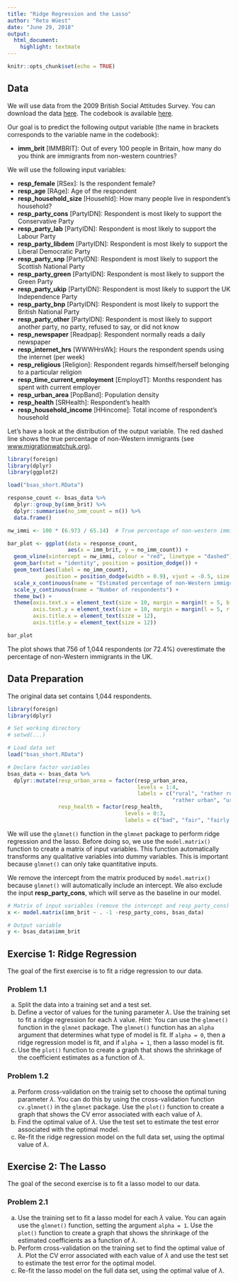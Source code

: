 ```yaml
---
title: "Ridge Regression and the Lasso"
author: "Reto Wüest"
date: "June 29, 2018"
output:
  html_document:
    highlight: textmate
---
```


```r
knitr::opts_chunk$set(echo = TRUE)
```

## Data

We will use data from the 2009 British Social Attitudes Survey. You can download the data [here](bsas_short.RData). The codebook is available [here](bsas_doc.pdf).

Our goal is to predict the following output variable (the name in brackets corresponds to the variable name in the codebook):

- **imm_brit** [IMMBRIT]: Out of every $100$ people in Britain, how many do you think are immigrants from non-western countries?

We will use the following input variables:

- **resp_female** [RSex]: Is the respondent female?
- **resp_age** [RAge]: Age of the respondent
- **resp_household_size** [Househld]: How many people live in respondent's household?
- **resp_party_cons** [PartyIDN]: Respondent is most likely to support the Conservative Party
- **resp_party_lab** [PartyIDN]: Respondent is most likely to support the Labour Party
- **resp_party_libdem** [PartyIDN]: Respondent is most likely to support the Liberal Democratic Party
- **resp_party_snp** [PartyIDN]: Respondent is most likely to support the Scottish National Party
- **resp_party_green** [PartyIDN]: Respondent is most likely to support the Green Party
- **resp_party_ukip** [PartyIDN]: Respondent is most likely to support the UK Independence Party
- **resp_party_bnp** [PartyIDN]: Respondent is most likely to support the British National Party
- **resp_party_other** [PartyIDN]: Respondent is most likely to support another party, no party, refused to say, or did not know
- **resp_newspaper** [Readpap]: Respondent normally reads a daily newspaper
- **resp_internet_hrs** [WWWHrsWk]: Hours the respondent spends using the internet (per week)
- **resp_religious** [Religion]: Respondent regards himself/herself belonging to a particular religion
- **resp_time_current_employment** [EmploydT]: Months respondent has spent with current employer
- **resp_urban_area** [PopBand]: Population density
- **resp_health** [SRHealth]: Respondent's health
- **resp_household_income** [HHincome]: Total income of respondent's household

Let's have a look at the distribution of the output variable. The red dashed line shows the true percentage of non-Western immigrants (see [www.migrationwatchuk.org](www.migrationwatchuk.org)).

```r
library(foreign)
library(dplyr)
library(ggplot2)

load("bsas_short.RData")

response_count <- bsas_data %>%
  dplyr::group_by(imm_brit) %>%
  dplyr::summarise(no_imm_count = n()) %>%
  data.frame()

nw_immi <- 100 * (6.973 / 65.14)  # True percentage of non-western immigrants in the UK

bar_plot <- ggplot(data = response_count,
                   aes(x = imm_brit, y = no_imm_count)) +
  geom_vline(xintercept = nw_immi, colour = "red", linetype = "dashed") +
  geom_bar(stat = "identity", position = position_dodge()) +
  geom_text(aes(label = no_imm_count),
            position = position_dodge(width = 0.9), vjust = -0.5, size = 2) +
  scale_x_continuous(name = "Estimated percentage of non-Western immigrants") +
  scale_y_continuous(name = "Number of respondents") +
  theme_bw() +
  theme(axis.text.x = element_text(size = 10, margin = margin(t = 5, b = 5)),
        axis.text.y = element_text(size = 10, margin = margin(l = 5, r = 5)),
        axis.title.x = element_text(size = 12),
        axis.title.y = element_text(size = 12))

bar_plot
```

The plot shows that 756 of 1,044 respondents (or 72.4\%) overestimate the percentage of non-Western immigrants in the UK.

## Data Preparation

The original data set contains 1,044 respondents. 

```r
library(foreign)
library(dplyr)

# Set working directory
# setwd(...)

# Load data set
load("bsas_short.RData")

# Declare factor variables
bsas_data <- bsas_data %>%
  dplyr::mutate(resp_urban_area = factor(resp_urban_area,
                                         levels = 1:4,
                                         labels = c("rural", "rather rural",
                                                    "rather urban", "urban")),
                resp_health = factor(resp_health,
                                     levels = 0:3,
                                     labels = c("bad", "fair", "fairly good", "good")))
```

We will use the `glmnet()` function in the `glmnet` package to perform ridge regression and the lasso. Before doing so, we use the `model.matrix()` function to create a matrix of input variables. This function automatically transforms any qualitative variables into dummy variables. This is important because `glmnet()` can only take quantitative inputs.

We remove the intercept from the matrix produced by `model.matrix()` because `glmnet()` will automatically include an intercept. We also exclude the input **resp_party_cons**, which will serve as the baseline in our model.

```r
# Matrix of input variables (remove the intercept and resp_party_cons)
x <- model.matrix(imm_brit ~ . -1 -resp_party_cons, bsas_data)

# Output variable
y <- bsas_data$imm_brit
```

## Exercise 1: Ridge Regression

The goal of the first exercise is to fit a ridge regression to our data.

### Problem 1.1

a. Split the data into a training set and a test set.
b. Define a vector of values for the tuning parameter $\lambda$. Use the training set to fit a ridge regression for each $\lambda$ value. *Hint:* You can use the `glmnet()` function in the `glmnet` package. The `glmnet()` function has an `alpha` argument that determines what type of model is fit. If `alpha = 0`, then a ridge regression model is fit, and if `alpha = 1`, then a lasso model is fit.
c. Use the `plot()` function to create a graph that shows the shrinkage of the coefficient estimates as a function of $\lambda$.

### Problem 1.2

a. Perform cross-validation on the trainig set to choose the optimal tuning parameter $\lambda$. You can do this by using the cross-validation function `cv.glmnet()` in the `glmnet` package. Use the `plot()` function to create a graph that shows the CV error associated with each value of $\lambda$.
b. Find the optimal value of $\lambda$. Use the test set to estimate the test error associated with the optimal model.
c. Re-fit the ridge regression model on the full data set, using the optimal value of $\lambda$.

## Exercise 2: The Lasso

The goal of the second exercise is to fit a lasso model to our data.

### Problem 2.1

a. Use the training set to fit a lasso model for each $\lambda$ value. You can again use the `glmnet()` function, setting the argument `alpha = 1`. Use the `plot()` function to create a graph that shows the shrinkage of the estimated coefficients as a function of $\lambda$.
b. Perform cross-validation on the training set to find the optimal value of $\lambda$. Plot the CV error associated with each value of $\lambda$ and use the test set to estimate the test error for the optimal model.
c. Re-fit the lasso model on the full data set, using the optimal value of $\lambda$.
